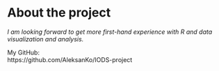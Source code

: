 
# About the project

_I am looking forward to get more first-hand experience with R and data visualization and analysis._

My GitHub:  
https://github.com/AleksanKo/IODS-project


